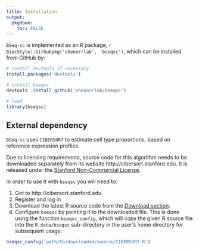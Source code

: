 ```yaml
---
title: Installation
output:
  pkgdown:
    toc: FALSE
---
```


`BSeq-sc` is implemented as an
R package, `r BiocStyle::Githubpkg('shenorrlab', 'bseqsc')`, which can be
installed from GitHub by:
  
```r
# install devtools if necessary
install.packages('devtools')

# install bseqsc
devtools::install_github('shenorrlab/bseqsc')

# load
library(bseqsc)
```

## External dependency

`BSeq-sc` uses `CIBERSORT` to estimate cell type proportions, based on
reference expression profiles.
 
Due to licensing requirements, source code for this algorithm needs to be
downloaded separately from its website http://cibersort.stanford.edu.
It is released under the [Stanford Non-Commercial
License](CIBERSORT_license.txt).

In order to use it with `bseqsc` you will need to:

  1. Got to http://cibersort.stanford.edu
  2. Register and log in
  3. Download the latest R source code from the [Download
     section](http://cibersort.stanford.edu/download.php). 
  4. Configure `bseqsc` by pointing it to the downloaded file. This is
     done using the function `bseqsc_config`, which will copy the given R
     source file into the `R-data/bseqsc` sub-directory in the user's home
     directory for subsequent usage:
  
```r
bseqsc_config('path/to/downloaded/source/CIBERSORT.R')
```
